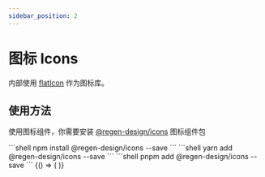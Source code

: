 ```yaml
---
sidebar_position: 2
---
```



# 图标 Icons

内部使用 <a href="https://www.flaticon.com" target="_blank">flatIcon</a> 作为图标库。

## 使用方法

使用图标组件，你需要安装 <a href="https://www.npmjs.com/package/@regen-design/icons" target="_blank">@regen-design/icons</a> 图标组件包

<Tabs>
  <TabItem value="npm" label="npm" default>
    ```shell
    npm install @regen-design/icons --save
    ```
  </TabItem>
  <TabItem value="yarn" label="yarn">
    ```shell
    yarn add @regen-design/icons --save
    ```
  </TabItem>
  <TabItem value="pnpm" label="pnpm">
    ```shell
    pnpm add @regen-design/icons --save
    ```
  </TabItem>
</Tabs>

<BrowserOnly>
  {() => (<ThemeProvider>
    <CodeBlock title="图标列表"
               onlyView
               code={String(IconsCode)}>
      <Icons />
    </CodeBlock>
  </ThemeProvider>)}
</BrowserOnly>